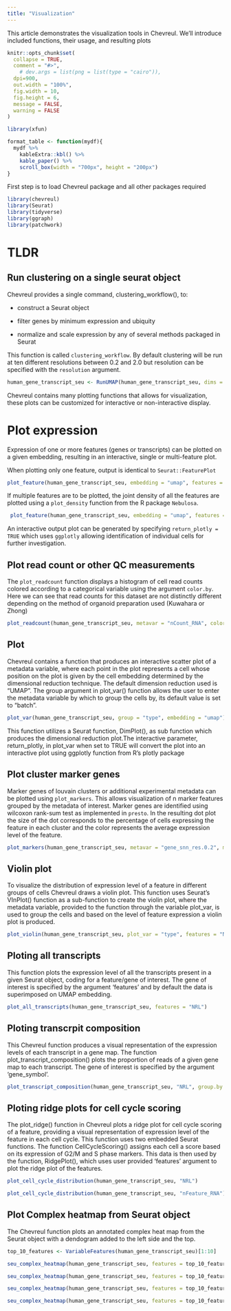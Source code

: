 ```yaml
---
title: "Visualization"
---
```

This article demonstrates the visualization tools in Chevreul. We'll introduce included functions, their usage, and resulting plots

```r
knitr::opts_chunk$set(
  collapse = TRUE,
  comment = "#>",
    # dev.args = list(png = list(type = "cairo")),
  dpi=900,
  out.width = "100%",
  fig.width = 10,
  fig.height = 6,
  message = FALSE,
  warning = FALSE
)

library(xfun)

format_table <- function(mydf){
  mydf %>% 
    kableExtra::kbl() %>% 
    kable_paper() %>% 
    scroll_box(width = "700px", height = "200px")
}

```

First step is to load Chevreul package and all other packages required 

```r
library(chevreul)
library(Seurat)
library(tidyverse)
library(ggraph)
library(patchwork)
```

# TLDR
## Run clustering on a single seurat object

Chevreul provides a single command, clustering_workflow(), to:

-   construct a Seurat object

-   filter genes by minimum expression and ubiquity

-   normalize and scale expression by any of several methods packaged in Seurat

This function is called `clustering_workflow`. By default clustering will be run at ten different resolutions between 0.2 and 2.0 but resolution can be specified with the `resolution` argument. 

```r
human_gene_transcript_seu <- RunUMAP(human_gene_transcript_seu, dims = 1:30)
```

Chevreul contains many plotting functions that allows for visualization, these plots can be customized for interactive or non-interactive display.

# Plot expression 

Expression of one or more features (genes or transcripts) can be plotted on a given embedding, resulting in an interactive, single or multi-feature plot. 

When plotting only one feature, output is identical to `Seurat::FeaturePlot` 
 
```r
plot_feature(human_gene_transcript_seu, embedding = "umap", features = "NRL", return_plotly = FALSE)

```

If multiple features are to be plotted, the joint density of all the features are plotted using a `plot_density` function from the R package `Nebulosa`.

```r
 plot_feature(human_gene_transcript_seu, embedding = "umap", features = c("NRL", "RHO"), return_plotly = FALSE) 
```

An interactive output plot can be generated by specifying `return_plotly = TRUE` which uses `ggplotly` allowing identification of individual cells for further investigation.

## Plot read count or other QC measurements

The `plot_readcount` function displays a histogram of cell read counts colored according to a categorical variable using the argument `color.by`. Here we can see that read counts for this dataset are not distinctly different depending on the method of organoid preparation used (Kuwahara or Zhong)

```r
plot_readcount(human_gene_transcript_seu, metavar = "nCount_RNA", color.by = "Prep.Method")
```

## Plot

Chevreul contains a function that produces an interactive scatter plot of a metadata variable, where each point in the plot represents a cell whose position on the plot is given by the cell embedding determined by the dimensional reduction technique. The default dimension reduction used is "UMAP". The group argument in plot_var() function allows the user to enter the metadata variable by which to group the cells by, its default value is set to "batch".

```r
plot_var(human_gene_transcript_seu, group = "type", embedding = "umap")

```

This function utilizes a Seurat function, DimPlot(), as sub function which produces the dimensional reduction plot.The interactive parameter, return_plotly, in plot_var when set to TRUE will convert the plot into an interactive plot using ggplotly function from R's plotly package

## Plot cluster marker genes  

Marker genes of louvain clusters or additional experimental metadata can be plotted using `plot_markers`. This allows visualization of n marker features grouped by the metadata of interest. Marker genes are identified using wilcoxon rank-sum test as implemented in `presto`. In the resulting dot plot the size of the dot corresponds to the percentage of cells expressing the feature in each cluster and the color represents the average expression level of the feature. 


```r
plot_markers(human_gene_transcript_seu, metavar = "gene_snn_res.0.2", marker_method = "presto")
```


## Violin plot

To visualize the distribution of expression level of a feature in different groups of cells Chevreul draws a violin plot. This function uses Seurat's VInPlot() function as a sub-function to create the violin plot, where the metadata variable, provided to the function through the variable plot_var, is used to group the cells and based on the level of feature expression a violin plot is produced. 

```r
plot_violin(human_gene_transcript_seu, plot_var = "type", features = "NRL")
```


## Ploting all transcripts 

This function plots the expression level of all the transcripts present in a given Seurat object, coding for a feature/gene of interest. The gene of interest is specified by the argument 'features' and by default the data is superimposed on UMAP embedding. 

```r

plot_all_transcripts(human_gene_transcript_seu, features = "NRL") 

```


## Ploting transcrpit composition

This Chevreul function produces a visual representation of the expression levels of each transcript in a gene map. The function plot_transcript_composition() plots the proportion of reads of a given gene map to each transcript. The gene of interest is specified by the argument 'gene_symbol'. 
 
```r

plot_transcript_composition(human_gene_transcript_seu, "NRL", group.by = "gene_snn_res.0.2", standardize = TRUE)

```


## Ploting ridge plots for cell cycle scoring 

The plot_ridge() function in Chevreul plots a ridge plot for cell cycle scoring of a feature, providing a visual representation of expression level of the feature in each cell cycle. This function uses two embedded Seurat functions. The function CellCycleScoring() assigns each cell a score based on its expression of G2/M and S phase markers. This data is then used by the function, RidgePlot(), which uses user provided 'features' argument to plot the ridge plot of the features.

```r

plot_cell_cycle_distribution(human_gene_transcript_seu, "NRL") 

plot_cell_cycle_distribution(human_gene_transcript_seu, "nFeature_RNA")

```


## Plot Complex heatmap from Seurat object 

The Chevreul function plots an annotated complex heat map from the Seurat object with a dendogram added to the left side and the top.


```r
top_10_features <- VariableFeatures(human_gene_transcript_seu)[1:10]

seu_complex_heatmap(human_gene_transcript_seu, features = top_10_features, group.by = "gene_snn_res.0.2")

seu_complex_heatmap(human_gene_transcript_seu, features = top_10_features, group.by = "gene_snn_res.0.2", col_arrangement = "average")

seu_complex_heatmap(human_gene_transcript_seu, features = top_10_features, group.by = c("Prep.Method", "gene_snn_res.0.2"), col_arrangement = "gene_snn_res.0.2")

seu_complex_heatmap(human_gene_transcript_seu, features = top_10_features, group.by = c("Prep.Method", "gene_snn_res.0.2"), col_arrangement = "Prep.Method")


```
